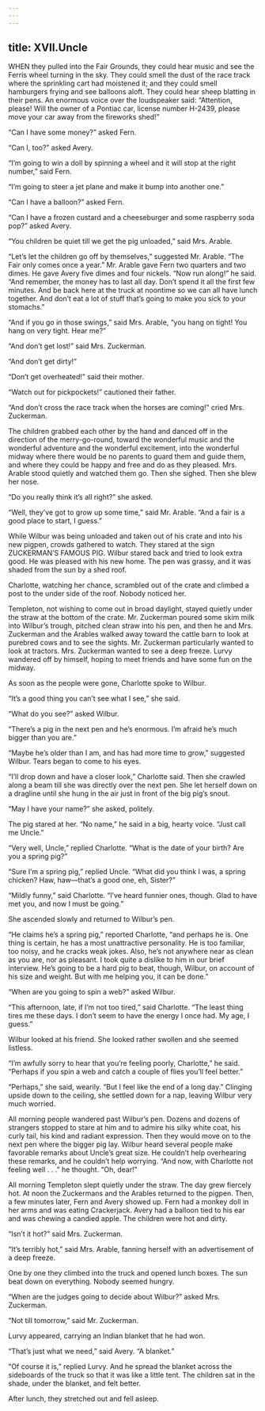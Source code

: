 ```yaml
---
---
---
```

title: XVII.Uncle
---

WHEN they pulled into the Fair Grounds, they could hear music and see the Ferris wheel turning in the sky. They could smell the dust of the race track where the sprinkling cart had moistened it; and they could smell hamburgers frying and see balloons aloft. They could hear sheep blatting in their pens. An enormous voice over the loudspeaker said: “Attention, please! Will the owner of a Pontiac car, license number H-2439, please move your car away from the fireworks shed!”

“Can I have some money?” asked Fern.

“Can I, too?” asked Avery.

“I’m going to win a doll by spinning a wheel and it will stop at the right number,” said Fern.

“I’m going to steer a jet plane and make it bump into another one.”

“Can I have a balloon?” asked Fern.

“Can I have a frozen custard and a cheeseburger and some raspberry soda pop?” asked Avery.

“You children be quiet till we get the pig unloaded,” said Mrs. Arable.

“Let’s let the children go off by themselves,” suggested Mr. Arable. “The Fair only comes once a year.” Mr. Arable gave Fern two quarters and two dimes. He gave Avery five dimes and four nickels. “Now run along!” he said. “And remember, the money has to last all day. Don’t spend it all the first few minutes. And be back here at the truck at noontime so we can all have lunch together. And don’t eat a lot of stuff that’s going to make you sick to your stomachs.”

“And if you go in those swings,” said Mrs. Arable, “you hang on tight! You hang on very tight. Hear me?”

“And don’t get lost!” said Mrs. Zuckerman.

“And don’t get dirty!”

“Don’t get overheated!” said their mother.

“Watch out for pickpockets!” cautioned their father.

“And don’t cross the race track when the horses are coming!” cried Mrs. Zuckerman.

The children grabbed each other by the hand and danced off in the direction of the merry-go-round, toward the wonderful music and the wonderful adventure and the wonderful excitement, into the wonderful midway where there would be no parents to guard them and guide them, and where they could be happy and free and do as they pleased. Mrs. Arable stood quietly and watched them go. Then she sighed. Then she blew her nose.



“Do you really think it’s all right?” she asked.

“Well, they’ve got to grow up some time,” said Mr. Arable. “And a fair is a good place to start, I guess.”

While Wilbur was being unloaded and taken out of his crate and into his new pigpen, crowds gathered to watch. They stared at the sign ZUCKERMAN’S FAMOUS PIG. Wilbur stared back and tried to look extra good. He was pleased with his new home. The pen was grassy, and it was shaded from the sun by a shed roof.

Charlotte, watching her chance, scrambled out of the crate and climbed a post to the under side of the roof. Nobody noticed her.

Templeton, not wishing to come out in broad daylight, stayed quietly under the straw at the bottom of the crate. Mr. Zuckerman poured some skim milk into Wilbur’s trough, pitched clean straw into his pen, and then he and Mrs. Zuckerman and the Arables walked away toward the cattle barn to look at purebred cows and to see the sights. Mr. Zuckerman particularly wanted to look at tractors. Mrs. Zuckerman wanted to see a deep freeze. Lurvy wandered off by himself, hoping to meet friends and have some fun on the midway.

As soon as the people were gone, Charlotte spoke to Wilbur.

“It’s a good thing you can’t see what I see,” she said.

“What do you see?” asked Wilbur.

“There’s a pig in the next pen and he’s enormous. I’m afraid he’s much bigger than you are.”

“Maybe he’s older than I am, and has had more time to grow,” suggested Wilbur. Tears began to come to his eyes.

“I’ll drop down and have a closer look,” Charlotte said. Then she crawled along a beam till she was directly over the next pen. She let herself down on a dragline until she hung in the air just in front of the big pig’s snout.

“May I have your name?” she asked, politely.

The pig stared at her. “No name,” he said in a big, hearty voice. “Just call me Uncle.”

“Very well, Uncle,” replied Charlotte. “What is the date of your birth? Are you a spring pig?”

“Sure I’m a spring pig,” replied Uncle. “What did you think I was, a spring chicken? Haw, haw—that’s a good one, eh, Sister?”

“Mildly funny,” said Charlotte. “I’ve heard funnier ones, though. Glad to have met you, and now I must be going.”

She ascended slowly and returned to Wilbur’s pen.



“He claims he’s a spring pig,” reported Charlotte, “and perhaps he is. One thing is certain, he has a most unattractive personality. He is too familiar, too noisy, and he cracks weak jokes. Also, he’s not anywhere near as clean as you are, nor as pleasant. I took quite a dislike to him in our brief interview. He’s going to be a hard pig to beat, though, Wilbur, on account of his size and weight. But with me helping you, it can be done.”

“When are you going to spin a web?” asked Wilbur.

“This afternoon, late, if I’m not too tired,” said Charlotte. “The least thing tires me these days. I don’t seem to have the energy I once had. My age, I guess.”

Wilbur looked at his friend. She looked rather swollen and she seemed listless.

“I’m awfully sorry to hear that you’re feeling poorly, Charlotte,” he said. “Perhaps if you spin a web and catch a couple of flies you’ll feel better.”

“Perhaps,” she said, wearily. “But I feel like the end of a long day.” Clinging upside down to the ceiling, she settled down for a nap, leaving Wilbur very much worried.

All morning people wandered past Wilbur’s pen. Dozens and dozens of strangers stopped to stare at him and to admire his silky white coat, his curly tail, his kind and radiant expression. Then they would move on to the next pen where the bigger pig lay. Wilbur heard several people make favorable remarks about Uncle’s great size. He couldn’t help overhearing these remarks, and he couldn’t help worrying. “And now, with Charlotte not feeling well . . .” he thought. “Oh, dear!”

All morning Templeton slept quietly under the straw. The day grew fiercely hot. At noon the Zuckermans and the Arables returned to the pigpen. Then, a few minutes later, Fern and Avery showed up. Fern had a monkey doll in her arms and was eating Crackerjack. Avery had a balloon tied to his ear and was chewing a candied apple. The children were hot and dirty.

“Isn’t it hot?” said Mrs. Zuckerman.

“It’s terribly hot,” said Mrs. Arable, fanning herself with an advertisement of a deep freeze.

One by one they climbed into the truck and opened lunch boxes. The sun beat down on everything. Nobody seemed hungry.

“When are the judges going to decide about Wilbur?” asked Mrs. Zuckerman.

“Not till tomorrow,” said Mr. Zuckerman.

Lurvy appeared, carrying an Indian blanket that he had won.

“That’s just what we need,” said Avery. “A blanket.”

“Of course it is,” replied Lurvy. And he spread the blanket across the sideboards of the truck so that it was like a little tent. The children sat in the shade, under the blanket, and felt better.

After lunch, they stretched out and fell asleep.